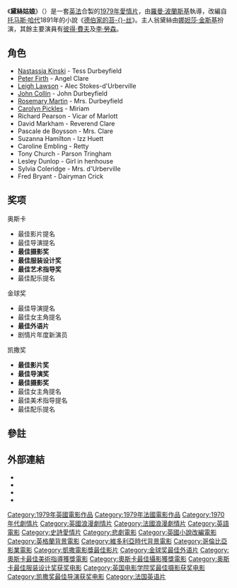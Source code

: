 {{Infobox film
| name           = 黛絲姑娘
| original_name  = Tess
| image          = Tess film.jpg
| caption        = DVD封面
| director       = [[羅曼·波蘭斯基|羅曼·波蘭斯基]]
| writer         = [[謝勒·巴治|謝勒·巴治]]（{{tsl|en|Gerard Brach|Gerard Brach}}）<br>John Brownjohn<br>羅曼·波蘭斯基<br>[[托马斯·哈代|托马斯·哈代]]（[[德伯家的苔丝|原著]]）
| starring       = [[娜妲莎·金斯基|娜妲莎·金斯基]]<br>[[彼得·佛斯|彼得·佛斯]]<br>{{tsl|en|Leigh Lawson|李·勞森}}
| producer       = [[克勞德·貝黎|克勞德·貝黎]]
| music          = {{tsl|en|Philippe Sarde|菲利普·沙德}}
| cinematography = [[Ghislain_Cloquet|Ghislain Cloquet]]<br>{{tsl|en|Geoffrey Unsworth|謝佛利·安斯和夫}}
| editing        = Alastair McIntyre<br>Tom Priestly
| distributor    = [[哥倫比亞電影公司|哥倫比亞電影公司]]
| released       = {{Start date|1980|12|12}}
| runtime        = 190分鐘
| country        = [[英國電影|英國]]<br />[[法國電影|法國]]
| language       = [[英語|英語]]
| budget         = $2千5百萬[[美元|美元]]
}}
《'''黛絲姑娘'''》（{{lang-en|''Tess''}}）是一套[[英國電影|英]][[法國電影|法]]合製的[[1979年電影|1979年]][[愛情片|愛情片]]，由[[羅曼·波蘭斯基|羅曼·波蘭斯基]]執導，改編自[[托马斯·哈代|托马斯·哈代]]1891年的小說《[[德伯家的苔丝|德伯家的苔-{}-丝]]》。主人翁黛絲由[[娜妲莎·金斯基|娜妲莎·金斯基]]扮演，其餘主要演員有[[彼得·費夫|彼得·費夫]]及[[李·勞森|李·勞森]]。

== 角色 ==
* [[Nastassja_Kinski|Nastassja Kinski]] - Tess Durbeyfield
* [[Peter_Firth|Peter Firth]] - Angel Clare
* [[Leigh_Lawson|Leigh Lawson]] - Alec Stokes-d'Urberville
* [[John_Collin|John Collin]] - John Durbeyfield
* [[Rosemary_Martin|Rosemary Martin]] - Mrs. Durbeyfield
* [[Carolyn_Pickles|Carolyn Pickles]] - Miriam
* Richard Pearson - Vicar of Marlott
* David Markham - Reverend Clare
* Pascale de Boysson - Mrs. Clare
* Suzanna Hamilton - Izz Huett
* Caroline Embling - Retty
* Tony Church - Parson Tringham
* Lesley Dunlop - Girl in henhouse
* Sylvia Coleridge - Mrs. d'Urberville
* Fred Bryant - Dairyman Crick

== 奖项 ==
;奥斯卡
*最佳影片提名
*最佳导演提名
*'''最佳摄影奖'''
*'''最佳服装设计奖'''
*'''最佳艺术指导奖'''
*最佳配乐提名

;金球奖
*最佳导演提名
*最佳女主角提名
*'''最佳外语片'''
*剧情片年度新演员

;凯撒奖
*'''最佳影片奖'''
*'''最佳导演奖'''
*'''最佳摄影奖'''
*最佳女主角提名
*最佳美术指导提名
*最佳配乐提名

==參註==
{{reflist}}

==外部連結==
* {{imdb title|id=0080009|title=黛絲姑娘}}
* {{Amg movie|49171|黛絲姑娘}}
* {{douban|1291872|黛絲姑娘}}
* {{rotten-tomatoes|id=tess|title=黛絲姑娘}}

{{start box}}
{{s-ach|aw}}
{{succession box
| title=[[金球獎最佳外語片|金球獎最佳外國片]]
| years=1981
| before=《[[一籠傻鳥|一籠傻鳥]]》<br />''La Cage aux Folles''
| after=《[[烈火戰車_(1981年電影)|烈火戰車]]》<br />''Chariots of Fire''}}
{{end}}

{{Roman Polanski}}
{{凱薩獎最佳影片獎}}
{{金球奖最佳外语片}}
{{DEFAULTSORT:Tess}}
[[Category:1979年英國電影作品|Category:1979年英國電影作品]]
[[Category:1979年法國電影作品|Category:1979年法國電影作品]]
[[Category:1970年代劇情片|Category:1970年代劇情片]]
[[Category:英國浪漫劇情片|Category:英國浪漫劇情片]]
[[Category:法國浪漫劇情片|Category:法國浪漫劇情片]]
[[Category:英語電影|Category:英語電影]]
[[Category:史詩愛情片|Category:史詩愛情片]]
[[Category:悲劇電影|Category:悲劇電影]]
[[Category:英國小說改編電影|Category:英國小說改編電影]]
[[Category:英格蘭背景電影|Category:英格蘭背景電影]]
[[Category:維多利亞時代背景電影|Category:維多利亞時代背景電影]]
[[Category:哥倫比亞影業電影|Category:哥倫比亞影業電影]]
[[Category:凱撒電影獎最佳影片|Category:凱撒電影獎最佳影片]]
[[Category:金球奖最佳外语片|Category:金球奖最佳外语片]]
[[Category:奧斯卡最佳美術指導獲獎電影|Category:奧斯卡最佳美術指導獲獎電影]]
[[Category:奧斯卡最佳攝影獲獎電影|Category:奧斯卡最佳攝影獲獎電影]]
[[Category:奥斯卡最佳服装设计奖获奖电影|Category:奥斯卡最佳服装设计奖获奖电影]]
[[Category:英国电影学院奖最佳摄影获奖电影|Category:英国电影学院奖最佳摄影获奖电影]]
[[Category:凯撒奖最佳导演获奖电影|Category:凯撒奖最佳导演获奖电影]]
[[Category:法国英语片|Category:法国英语片]]